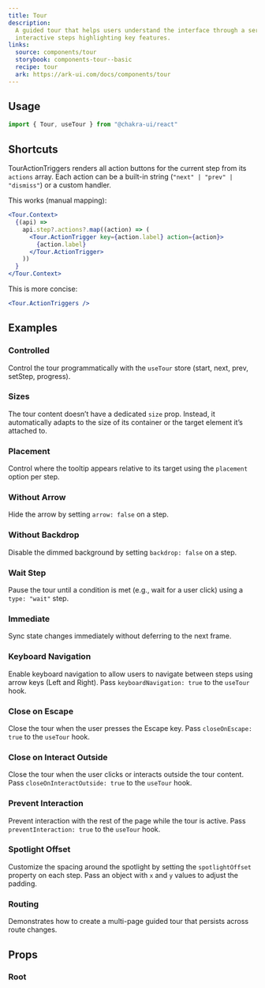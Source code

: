 ```yaml
---
title: Tour
description:
  A guided tour that helps users understand the interface through a series of
  interactive steps highlighting key features.
links:
  source: components/tour
  storybook: components-tour--basic
  recipe: tour
  ark: https://ark-ui.com/docs/components/tour
---
```


<ExampleTabs name="tour-basic" />

## Usage

```jsx
import { Tour, useTour } from "@chakra-ui/react"
```

## Shortcuts

TourActionTriggers renders all action buttons for the current step from its
`actions` array. Each action can be a built-in string
(`"next" | "prev" | "dismiss"`) or a custom handler.

This works (manual mapping):

```jsx
<Tour.Context>
  {(api) =>
    api.step?.actions?.map((action) => (
      <Tour.ActionTrigger key={action.label} action={action}>
        {action.label}
      </Tour.ActionTrigger>
    ))
  }
</Tour.Context>
```

This is more concise:

```jsx
<Tour.ActionTriggers />
```

## Examples

### Controlled

Control the tour programmatically with the `useTour` store (start, next, prev,
setStep, progress).

<ExampleTabs name="tour-controlled" />

### Sizes

The tour content doesn’t have a dedicated `size` prop. Instead, it automatically
adapts to the size of its container or the target element it’s attached to.

<ExampleTabs name="tour-with-sizes" />

### Placement

Control where the tooltip appears relative to its target using the `placement`
option per step.

<ExampleTabs name="tour-with-placements" />

### Without Arrow

Hide the arrow by setting `arrow: false` on a step.

<ExampleTabs name="tour-without-arrow" />

### Without Backdrop

Disable the dimmed background by setting `backdrop: false` on a step.

<ExampleTabs name="tour-without-backdrop" />

### Wait Step

Pause the tour until a condition is met (e.g., wait for a user click) using a
`type: "wait"` step.

<ExampleTabs name="tour-wait-step" />

### Immediate

Sync state changes immediately without deferring to the next frame.

<ExampleTabs name="tour-with-immediate" />

### Keyboard Navigation

Enable keyboard navigation to allow users to navigate between steps using arrow
keys (Left and Right). Pass `keyboardNavigation: true` to the `useTour` hook.

<ExampleTabs name="tour-with-keyboard" />

### Close on Escape

Close the tour when the user presses the Escape key. Pass `closeOnEscape: true`
to the `useTour` hook.

<ExampleTabs name="tour-with-close-on-escape" />

### Close on Interact Outside

Close the tour when the user clicks or interacts outside the tour content. Pass
`closeOnInteractOutside: true` to the `useTour` hook.

<ExampleTabs name="tour-with-close-on-interact-outside" />

### Prevent Interaction

Prevent interaction with the rest of the page while the tour is active. Pass
`preventInteraction: true` to the `useTour` hook.

<ExampleTabs name="tour-with-prevent-interaction" />

### Spotlight Offset

Customize the spacing around the spotlight by setting the `spotlightOffset`
property on each step. Pass an object with `x` and `y` values to adjust the
padding.

<ExampleTabs name="tour-with-spotlight-offset" />

### Routing

Demonstrates how to create a multi-page guided tour that persists across route
changes.

<ExampleTabs name="tour-with-routing" />

## Props

### Root

<PropTable component="Tour" part="Root" />

